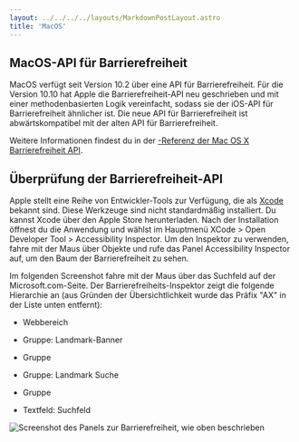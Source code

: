 ```yaml
---
layout: ../../../../layouts/MarkdownPostLayout.astro
title: 'MacOS'
---
```



## MacOS-API für Barrierefreiheit

MacOS verfügt seit Version 10.2 über eine API für Barrierefreiheit. Für die
Version 10.10 hat Apple die Barrierefreiheit-API neu geschrieben und mit einer
methodenbasierten Logik vereinfacht, sodass sie der iOS-API für Barrierefreiheit
ähnlicher ist. Die neue API für Barrierefreiheit ist abwärtskompatibel mit der
alten API für Barrierefreiheit.

Weitere Informationen findest du in der <a href="https://developer.apple.com/library/content/documentation/Accessibility/Conceptual/AccessibilityMacOSX/"
target="_blank">-Referenz der Mac OS X Barrierefreiheit API</a>.

## Überprüfung der Barrierefreiheit-API

Apple stellt eine Reihe von Entwickler-Tools zur Verfügung, die als <a href="https://developer.apple.com/xcode/"
target="_blank">Xcode</a> bekannt sind. Diese Werkzeuge sind nicht standardmäßig
installiert. Du kannst Xcode über den Apple Store herunterladen. Nach der
Installation öffnest du die Anwendung und wählst im Hauptmenü XCode >
Open Developer Tool > Accessibility Inspector. Um den Inspektor zu verwenden,
fahre mit der Maus über Objekte und rufe das Panel Accessibility
Inspector auf, um den Baum der Barrierefreiheit zu sehen.

Im folgenden Screenshot fahre mit der Maus über das Suchfeld auf der Microsoft.com-Seite.
Der Barrierefreiheits-Inspektor zeigt die folgende Hierarchie an (aus Gründen der
Übersichtlichkeit wurde das Präfix "AX" in der Liste unten entfernt):

- Webbereich

- Gruppe: Landmark-Banner

- Gruppe

- Gruppe: Landmark Suche

- Gruppe

- Textfeld: Suchfeld

<Image
  src={XcodeA11Y}
  alt='Screenshot des Panels zur Barrierefreiheit, wie
  oben beschrieben'
/>
